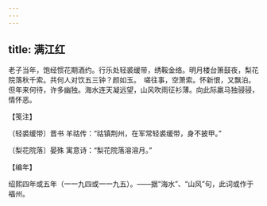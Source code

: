 ```yaml
---
---
---
```

title: 满江红
---







老子当年，饱经惯花期酒约。行乐处轻裘缓带，绣鞍金络。明月楼台箫鼓夜，梨花院落秋千索。共何人对饮五三钟？颜如玉。　嗟往事，空萧索。怀新恨，又飘泊。但年来何待，许多幽独。海水连天凝远望，山风吹雨征衫薄。向此际羸马独骎骎，情怀恶。





【笺注】


〔轻裘缓带〕晋书 羊祜传：“祜镇荆州，在军常轻裘缓带，身不披甲。”

〔梨花院落〕晏殊 寓意诗：“梨花院落溶溶月。”





【编年】


绍熙四年或五年（一一九四或一一九五）。——据“海水”、“山风”句，此词或作于福州。